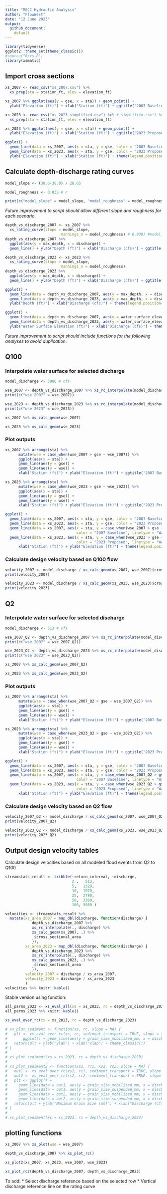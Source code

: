 ```yaml
---
title: "MECC Hydraulic Analysis"
author: "FlowWest"
date: "12 June 2023"
output: 
  github_document:
    default
---
```


```r
library(tidyverse)
ggplot2::theme_set(theme_classic())
#source("R/xs.R")
library(xsmatic)
```

## Import cross sections

```r
xs_2007 <- read_csv("xs_2007.csv") %>%
  xs_prep(sta = station_ft, elev = elevation_ft) 

xs_2007 %>% ggplot(aes(y = gse, x = sta)) + geom_point() + 
  ylab("Elevation (ft)") + xlab("Station (ft)") + ggtitle("2007 Baseline") + coord_fixed(ratio = 1)
```

```r
xs_2023 <- read_csv("xs_2023_simplified.csv") %>% #_simplified.csv") %>%
  xs_prep(sta = station_ft, elev = elevation_ft) 

xs_2023 %>% ggplot(aes(y = gse, x = sta)) + geom_point() + 
  ylab("Elevation (ft)") + xlab("Station (ft)") + ggtitle("2023 Proposed") + coord_fixed(ratio = 1)
```

```r
ggplot() + 
  geom_line(data = xs_2007, aes(x = sta, y = gse, color = "2007 Baseline")) +
  geom_line(data = xs_2023, aes(x = sta, y = gse, color = "2023 Proposed")) +
  ylab("Elevation (ft)") + xlab("Station (ft)") + theme(legend.position="top", legend.title=element_blank())  + coord_fixed(ratio = 1)
```

## Calculate depth-discharge rating curves 

```r

model_slope <- (38.6-38.0) / 28.65

model_roughness <- 0.035 # n

print(c("model_slope" = model_slope, "model_roughness" = model_roughness))
```

*Future improvement to script should allow different slope and roughness for each scenario.*

```r
depth_vs_discharge_2007 <- xs_2007 %>% 
  xs_rating_curve(slope = model_slope,
                         mannings_n = model_roughness) # 0.030) #model_roughness)
depth_vs_discharge_2007 %>% 
  ggplot(aes(y = max_depth, x = discharge)) + 
  geom_line() + ylab("Depth (ft)") + xlab("Discharge (cfs)") + ggtitle("2007 Baseline")
```

```r
depth_vs_discharge_2023 <- xs_2023 %>% 
  xs_rating_curve(slope = model_slope,
                         mannings_n = model_roughness)
depth_vs_discharge_2023 %>% 
  ggplot(aes(y = max_depth, x = discharge)) + 
  geom_line() + ylab("Depth (ft)") + xlab("Discharge (cfs)") + ggtitle("2023 Proposed") 
```

```r
ggplot() +
  geom_line(data = depth_vs_discharge_2007, aes(y = max_depth, x = discharge, color = "2007 Baseline")) +
  geom_line(data = depth_vs_discharge_2023, aes(y = max_depth, x = discharge, color = "2023 Proposed")) + 
  ylab("Depth (ft)") + xlab("Discharge (cfs)") + theme(legend.position="top", legend.title=element_blank())
```
```r
ggplot() +
  geom_line(data = depth_vs_discharge_2007, aes(y = water_surface_elevation, x = discharge, color = "2007 Baseline")) +
  geom_line(data = depth_vs_discharge_2023, aes(y = water_surface_elevation, x = discharge, color = "2023 Proposed")) + 
  ylab("Water Surface Elevation (ft)") + xlab("Discharge (cfs)") + theme(legend.position="top", legend.title=element_blank())
```

*Future improvement to script should include functions for the following analyses to avoid duplication.*

## Q100

### Interpolate water surface for selected discharge

```r
model_discharge <- 3980 # cfs
```

```r
wse_2007 <- depth_vs_discharge_2007 %>% xs_rc_interpolate(model_discharge)
print(c("wse 2007" = wse_2007))
```

```r
wse_2023 <- depth_vs_discharge_2023 %>% xs_rc_interpolate(model_discharge)
print(c("wse 2023" = wse_2023))
```

```r
xs_2007 %>% xs_calc_geom(wse_2007)
```

```r
xs_2023 %>% xs_calc_geom(wse_2023)
```

### Plot outputs

```r
xs_2007 %>% arrange(sta) %>%
      mutate(wse = case_when(wse_2007 > gse ~ wse_2007)) %>%
      ggplot(aes(x = sta)) + 
      geom_line(aes(y = gse)) + 
      geom_line(aes(y = wse)) + 
      xlab("Station (ft)") + ylab("Elevation (ft)") + ggtitle("2007 Baseline") + coord_fixed(ratio = 1)
```
```r
xs_2023 %>% arrange(sta) %>%
      mutate(wse = case_when(wse_2023 > gse ~ wse_2023)) %>%
      ggplot(aes(x = sta)) + 
      geom_line(aes(y = gse)) + 
      geom_line(aes(y = wse)) + 
      xlab("Station (ft)") + ylab("Elevation (ft)") + ggtitle("2023 Proposed") + coord_fixed(ratio = 1)
```

```r
ggplot() + 
  geom_line(data = xs_2007, aes(x = sta, y = gse, color = "2007 Baseline", linetype = "Terrain")) +
  geom_line(data = xs_2023, aes(x = sta, y = gse, color = "2023 Proposed", linetype = "Terrain")) +
  geom_line(data = xs_2007, aes(x = sta, y = case_when(wse_2007 > gse ~ wse_2007), 
                                color = "2007 Baseline", linetype = "Water Surface")) + 
  geom_line(data = xs_2023, aes(x = sta, y = case_when(wse_2023 > gse ~ wse_2023), 
                                color = "2023 Proposed", linetype = "Water Surface")) + 
      xlab("Station (ft)") + ylab("Elevation (ft)") + theme(legend.position="top", legend.title=element_blank()) + coord_fixed(ratio = 1)
```

### Calculate design velocity based on Q100 flow

```r

velocity_2007 <- model_discharge / xs_calc_geom(xs_2007, wse_2007)$cross_sectional_area
print(velocity_2007)

```

```r

velocity_2023 <- model_discharge / xs_calc_geom(xs_2023, wse_2023)$cross_sectional_area
print(velocity_2023)

```

## Q2

### Interpolate water surface for selected discharge

```r
model_discharge <- 513 # cfs
```

```r
wse_2007_Q2 <- depth_vs_discharge_2007 %>% xs_rc_interpolate(model_discharge)
print(c("wse 2007" = wse_2007_Q2))
```

```r
wse_2023_Q2 <- depth_vs_discharge_2023 %>% xs_rc_interpolate(model_discharge)
print(c("wse 2023" = wse_2023_Q2))
```

```r
xs_2007 %>% xs_calc_geom(wse_2007_Q2)
```

```r
xs_2023 %>% xs_calc_geom(wse_2023_Q2)
```

### Plot outputs

```r
xs_2007 %>% arrange(sta) %>%
      mutate(wse = case_when(wse_2007_Q2 > gse ~ wse_2007_Q2)) %>%
      ggplot(aes(x = sta)) + 
      geom_line(aes(y = gse)) + 
      geom_line(aes(y = wse)) + 
      xlab("Station (ft)") + ylab("Elevation (ft)") + ggtitle("2007 Baseline") + coord_fixed(ratio = 1)
```
```r
xs_2023 %>% arrange(sta) %>%
      mutate(wse = case_when(wse_2023_Q2 > gse ~ wse_2023_Q2)) %>%
      ggplot(aes(x = sta)) + 
      geom_line(aes(y = gse)) + 
      geom_line(aes(y = wse)) + 
      xlab("Station (ft)") + ylab("Elevation (ft)") + ggtitle("2023 Proposed") + coord_fixed(ratio = 1)
```

```r
ggplot() + 
  geom_line(data = xs_2007, aes(x = sta, y = gse, color = "2007 Baseline", linetype = "Terrain")) +
  geom_line(data = xs_2023, aes(x = sta, y = gse, color = "2023 Proposed", linetype = "Terrain")) +
  geom_line(data = xs_2007, aes(x = sta, y = case_when(wse_2007_Q2 > gse ~ wse_2007_Q2), 
                                color = "2007 Baseline", linetype = "Water Surface")) + 
  geom_line(data = xs_2023, aes(x = sta, y = case_when(wse_2023_Q2 > gse ~ wse_2023_Q2), 
                                color = "2023 Proposed", linetype = "Water Surface")) + 
      xlab("Station (ft)") + ylab("Elevation (ft)") + theme(legend.position="top", legend.title=element_blank()) + coord_fixed(ratio = 1)
```

### Calculate design velocity based on Q2 flow

```r

velocity_2007_Q2 <- model_discharge / xs_calc_geom(xs_2007, wse_2007_Q2)$cross_sectional_area
print(velocity_2007_Q2)

```

```r

velocity_2023_Q2 <- model_discharge / xs_calc_geom(xs_2023, wse_2023_Q2)$cross_sectional_area
print(velocity_2023_Q2)

```

## Output design velocity tables

Calculate design velocities based on all modeled flood events from Q2 to Q100

```r
streamstats_result <- tribble(~return_interval, ~discharge,
                              2 ,   513,
                              5,   1320,
                              10,  1970,
                              25,  2780,
                              50,  3360,
                              100, 3980 ) 

velocities <- streamstats_result %>%
  mutate(xs_area_2007 = map_dbl(discharge, function(discharge) {
            depth_vs_discharge_2007 %>% 
            xs_rc_interpolate(., discharge) %>%
            xs_calc_geom(xs_2007, .) %>% 
            .$cross_sectional_area
            }),
         xs_area_2023 = map_dbl(discharge, function(discharge) {
            depth_vs_discharge_2023 %>% 
            xs_rc_interpolate(., discharge) %>% 
            xs_calc_geom(xs_2023, .) %>% 
            .$cross_sectional_area
            }),
         velocity_2007 = discharge / xs_area_2007,
         velocity_2023 = discharge / xs_area_2023
         )
velocities %>% knitr::kable()
```

Stable version using function:

```r
all_parms_2023 <- xs_eval_all(xs = xs_2023, rc = depth_vs_discharge_2023, discharges = streamstats_result)
all_parms_2023 %>% knitr::kable()
```

```r
xs_eval_over_rc(xs = xs_2023, rc = depth_vs_discharge_2023)
```
```r
# xs_plot_sediment <- function(xs, rc, slope = NA) {
#   plt <- xs_eval_over_rc(xs, rc, sediment_transport = TRUE, slope = slope) |>
#       ggplot() + geom_line(aes(y = grain_size_mobilized_mm, x = discharge)) + geom_line(aes(y = grain_size_suspended_mm, x = discharge))
#   return(plt + ylab("ylab") + xlab("xlab") + theme_classic())
# }
# 
# xs_plot_sediment(xs = xs_2023, rc = depth_vs_discharge_2023)
# 
# xs_plot_sediment2 <- function(xs1, rc1, xs2, rc2, slope = NA) {
#   out1 <- xs_eval_over_rc(xs1, rc1, sediment_transport = TRUE, slope = slope)
#   out2 <- xs_eval_over_rc(xs2, rc2, sediment_transport = TRUE, slope = slope)
#   plt <- ggplot() + 
#     geom_line(data = out1, aes(y = grain_size_mobilized_mm, x = discharge, linetype="Bed Mobilization")) + 
#     geom_line(data = out1, aes(y = grain_size_suspended_mm, x = discharge, linetype="Suspended Load")) + 
#     geom_line(data = out2, aes(y = grain_size_mobilized_mm, x = discharge, linetype="Bed Mobilization")) + 
#     geom_line(data = out2, aes(y = grain_size_suspended_mm, x = discharge, linetype="Suspended Load"))
#   return(plt + ylab("Maximum Grain Size (mm)") + xlab("Discharge (cfs)") + theme_classic())
# }
# 
# xs_plot_sediment(xs = xs_2023, rc = depth_vs_discharge_2023)


```

## plotting functions

```r
xs_2007 %>% xs_plot(wse = wse_2007)
```

```r
depth_vs_discharge_2007 %>% xs_plot_rc()
```


```r
xs_plot2(xs_2007, xs_2023, wse_2007, wse_2023)
```

```r
xs_plot_rc2(depth_vs_discharge_2007, depth_vs_discharge_2023)
```

To add:
* Select discharge reference based on the selected row
* Vertical discharge reference line on the rating curve